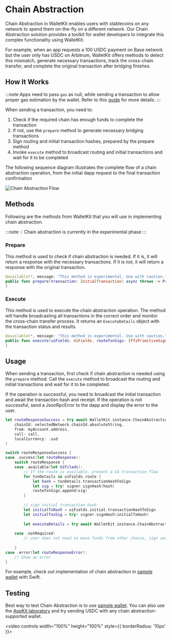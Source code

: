 # Chain Abstraction

Chain Abstraction in WalletKit enables users with stablecoins on any network to spend them on-the-fly on a different network. Our Chain Abstraction solution provides a toolkit for wallet developers to integrate this complex functionality using WalletKit.

For example, when an app requests a 100 USDC payment on Base network but the user only has USDC on Arbitrum, WalletKit offers methods to detect this mismatch, generate necessary transactions, track the cross-chain transfer, and complete the original transaction after bridging finishes.

## How It Works

:::note
Apps need to pass `gas` as null, while sending a transaction to allow proper gas estimation by the wallet. Refer to this [guide](../../../appkit/next/experimental/chain-abstraction.mdx) for more details.
:::

When sending a transaction, you need to:
1. Check if the required chain has enough funds to complete the transaction
2. If not, use the `prepare` method to generate necessary bridging transactions
3. Sign routing and initial transaction hashes, prepared by the prepare method
4. Invoke `execute` method to broadcast routing and initial transactions and wait for it to be completed

The following sequence diagram illustrates the complete flow of a chain abstraction operation, from the initial dapp request to the final transaction confirmation

![Chain Abstraction Flow](/assets/chain-abstraction-sequence.png)

## Methods

Following are the methods from WalletKit that you will use in implementing chain abstraction.

:::note
💡 Chain abstraction is currently in the experimental phase
:::

### Prepare 

This method is used to check if chain abstraction is needed. If it is, it will return a response with the necessary transactions. 
If it is not, it will return a response with the original transaction. 

```swift
@available(*, message: "This method is experimental. Use with caution.")
public func prepare(transaction: InitialTransaction) async throws -> PrepareResponse {
}
```

### Execute

This method is used to execute the chain abstraction operation. The method will handle broadcasting all transactions in the correct order and monitor the cross-chain transfer process. It returns an `ExecuteDetails` object with the transaction status and results.

```swift
@available(*, message: "This method is experimental. Use with caution.")
public func execute(uiFields: UiFields, routeTxnSigs: [FfiPrimitiveSignature], initialTxnSig: FfiPrimitiveSignature) async throws -> ExecuteDetails {
}
```

## Usage

When sending a transaction, first check if chain abstraction is needed using the `prepare` method. Call the `execute` method to broadcast the routing and initial transactions and wait for it to be completed. 

If the operation is successful, you need to broadcast the initial transaction and await the transaction hash and receipt. 
If the operation is not successful, send a JsonRpcError to the dapp and display the error to the user. 

```swift
let routeResponseSuccess = try await WalletKit.instance.ChainAbstraction.prepare(
    chainId: selectedNetwork.chainId.absoluteString,
    from: myAccount.address,
    call: call,
    localCurrency: .usd
)

switch routeResponseSuccess {
case .success(let routeResponse):
    switch routeResponse {
    case .available(let UiFileds):
        // If the route is available, present a CA transaction flow
        for txnDetails in uiFields.route {
            let hash = txnDetails.transactionHashToSign
            let sig = try! signer.signHash(hash)
            routeTxnSigs.append(sig)
        }
        
        // sign initial transaction hash
        let initialTxHash = uiFields.initial.transactionHashToSign
        let initialTxnSig = try! signer.signHash(initialTxHash)      
        
        let executeDetails = try await WalletKit.instance.ChainAbstraction.execute(uiFields: uiFields, routeTxnSigs: routeTxnSigs, initialTxnSig: initialTxnSig)
        
    case .notRequired:
        // user does not need to move funds from other chains, sign and broadcast original transaction
        
    }
case .error(let routeResponseError):
    // Show an error
}

```

For example, check out implementation of chain abstraction in [sample wallet](https://github.com/reown-com/reown-swift/blob/develop/Example/WalletApp/PresentationLayer/Wallet/CATransactionModal/CATransactionPresenter.swift) with Swift. 

## Testing 

Best way to test Chain Abstraction is to use [sample wallet](https://testflight.apple.com/join/09bTAryp).
You can also use the [AppKit laboratory](https://appkit-lab.reown.com/library/wagmi/) and try sending USDC with any chain abstraction-supported wallet. 

<video controls width="100%" height="100%" style={{ borderRadius: '10px' }}>
  <source src="/assets/chain-abstraction-demo.mp4" type="video/mp4" />
</video>